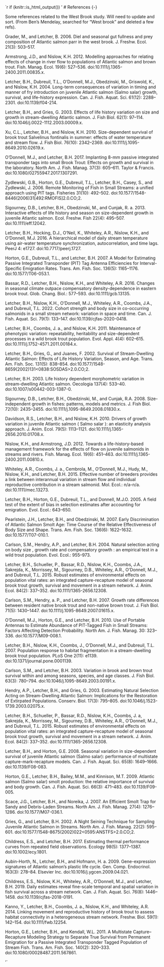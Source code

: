 `r if (knitr::is_html_output()) '
# References {-}

Some references related to the West Brook study. Will need to update and sort. (From Ben's Mendelay, searched for "West brook" and deleted a few refs).  

Grader, M., and Letcher, B. 2006. Diel and seasonal gut fullness and prey composition of Atlantic salmon parr in the west brook. J. Freshw. Ecol. 21(3): 503–517.  

Armstrong, J.D., and Nislow, K.H. 2012. Modelling approaches for relating effects of change in river flow to populations of Atlantic salmon and brown trout. Fish. Manag. Ecol. 19(6): 527–536. doi:10.1111/j.1365-2400.2011.00835.x.  

Letcher, B.H., Dubreuil, T.L., O’Donnell, M.J., Obedzinski, M., Griswold, K., and Nislow, K.H. 2004. Long-term consequences of variation in timing and manner of fry introduction on juvenile Atlantic salmon (Salmo salar) growth, survival, and life-history expression. Can. J. Fish. Aquat. Sci. 61(12): 2288–2301. doi:10.1139/f04-214.  

Letcher, B.H., and Gries, G. 2003. Effects of life history variation on size and growth in stream-dwelling Atlantic salmon. J. Fish Biol. 62(1): 97–114. doi:10.1046/j.0022-1112.2003.00009.x.  

Xu, C.L., Letcher, B.H., and Nislow, K.H. 2010. Size-dependent survival of brook trout Salvelinus fontinalis in summer: effects of water temperature and stream flow. J. Fish Biol. 76(10): 2342–2369. doi:10.1111/j.1095-8649.2010.02619.x.  

O’Donnell, M.J., and Letcher, B.H. 2017. Implanting 8-mm passive integrated transponder tags into small Brook Trout: Effects on growth and survival in the laboratory. North Am. J. Fish. Manag. 37(3): 605–611. Taylor & Francis. doi:10.1080/02755947.2017.1307291.  

Zydlewski, G.B., Horton, G.E., Dubreuil, T.L., Letcher, B.H., Casey, S., and Zydlewski, J. 2006. Remote Monitoring of Fish in Small Streams: a unified approach using PIT tags. Fisheries 31(10): 492–502. doi:10.1577/1548-8446(2006)31[492:RMOFIS]2.0.CO;2.  

Sigourney, D.B., Letcher, B.H., Obedzinski, M., and Cunjak, R. a. 2013. Interactive effects of life history and season on size-dependent growth in juvenile Atlantic salmon. Ecol. Freshw. Fish 22(4): 495–507. doi:10.1111/eff.12042.  

Letcher, B.H., Hocking, D.J., O’Neil, K., Whiteley, A.R., Nislow, K.H., and O’Donnell, M.J. 2016. A hierarchical model of daily stream temperature using air-water temperature synchronization, autocorrelation, and time lags. PeerJ 4: e1727. doi:10.7717/peerj.1727.  

Horton, G.E., Dubreuil, T.L., and Letcher, B.H. 2007. A Model for Estimating Passive Integrated Transponder (PIT) Tag Antenna Efficiencies for Interval-Specific Emigration Rates. Trans. Am. Fish. Soc. 136(5): 1165–1176. doi:10.1577/T06-053.1.  

Bassar, R.D., Letcher, B.H., Nislow, K.H., and Whiteley, A.R. 2016. Changes in seasonal climate outpace compensatory density-dependence in eastern brook trout. Glob. Chang. Biol.: 577–593. doi:10.1111/gcb.13135.  

Letcher, B.H., Nislow, K.H., O’Donnell, M.J., Whiteley, A.R., Coombs, J.A., and Dubreuil, T.L. 2022. Cohort strength and body size in co-occurring salmonids in a small stream network: variation in space and time. Can. J. Fish. Aquat. Sci. 79(1): 133–147. doi:10.1139/cjfas-2020-0418.  

Letcher, B.H., Coombs, J. a., and Nislow, K.H. 2011. Maintenance of phenotypic variation: repeatability, heritability and size-dependent processes in a wild brook trout population. Evol. Appl. 4(4): 602–615. doi:10.1111/j.1752-4571.2011.00184.x.  

Letcher, B.H., Gries, G., and Juanes, F. 2002. Survival of Stream-Dwelling Atlantic Salmon: Effects of Life History Variation, Season, and Age. Trans. Am. Fish. Soc. 131(5): 838–854. doi:10.1577/1548-8659(2002)131<0838:SOSDAS>2.0.CO;2.  

Letcher, B.H. 2003. Life history dependent morphometric variation in stream-dwelling Atlantic salmon. Oecologia 137(4): 533–40. doi:10.1007/s00442-003-1387-0.  

Sigourney, D.B., Letcher, B.H., Obedzinski, M., and Cunjak, R.A. 2008. Size-independent growth in fishes: patterns, models and metrics. J. Fish Biol. 72(10): 2435–2455. doi:10.1111/j.1095-8649.2008.01830.x.  

Davidson, R.S., Letcher, B.H., and Nislow, K.H. 2010. Drivers of growth variation in juvenile Atlantic salmon ( Salmo salar ): an elasticity analysis approach. J. Anim. Ecol. 79(5): 1113–1121. doi:10.1111/j.1365-2656.2010.01708.x.  

Nislow, K.H., and Armstrong, J.D. 2012. Towards a life-history-based management framework for the effects of flow on juvenile salmonids in streams and rivers. Fish. Manag. Ecol. 19(6): 451–463. doi:10.1111/j.1365-2400.2011.00810.x.  

Whiteley, A.R., Coombs, J. a., Cembrola, M., O’Donnell, M.J., Hudy, M., Nislow, K.H., and Letcher, B.H. 2015. Effective number of breeders provides a link between interannual variation in stream flow and individual reproductive contribution in a stream salmonid. Mol. Ecol.: n/a-n/a. doi:10.1111/mec.13273.  

Letcher, B.H., Horton, G.E., Dubreuil, T.L., and Donnell, M.J.O. 2005. A field test of the extent of bias in selection estimates after accounting for emigration. Evol. Ecol.: 643–650.  

Pearlstein, J.H., Letcher, B.H., and Obedzinski, M. 2007. Early Discrimination of Atlantic Salmon Smolt Age: Time Course of the Relative Effectiveness of Body Size and Shape. Trans. Am. Fish. Soc. 136(6): 1622–1632. doi:10.1577/T07-010.1.  

Carlson, S.M., Hendry, A.P., and Letcher, B.H. 2004. Natural selection acting on body size , growth rate and compensatory growth : an empirical test in a wild trout population. Evol. Ecol.: 955–973.  

Letcher, B.H., Schueller, P., Bassar, R.D., Nislow, K.H., Coombs, J.A., Sakrejda, K., Morrissey, M., Sigourney, D.B., Whiteley, A.R., O’Donnell, M.J., and Dubreuil, T.L. 2015. Robust estimates of environmental effects on population vital rates: an integrated capture-recapture model of seasonal brook trout growth, survival and movement in a stream network. J. Anim. Ecol. 84(2): 337–352. doi:10.1111/1365-2656.12308.  

Carlson, S.M., Hendry, a. P., and Letcher, B.H. 2007. Growth rate differences between resident native brook trout and non-native brown trout. J. Fish Biol. 71(5): 1430–1447. doi:10.1111/j.1095-8649.2007.01615.x.  

O’Donnell, M.J., Horton, G.E., and Letcher, B.H. 2010. Use of Portable Antennas to Estimate Abundance of PIT-Tagged Fish in Small Streams: Factors Affecting Detection Probability. North Am. J. Fish. Manag. 30: 323–336. doi:10.1577/M09-008.1.  

Letcher, B.H., Nislow, K.H., Coombs, J., O’Donnell, M.J., and Dubreuil, T.L. 2007. Population response to habitat fragmentation in a stream-dwelling brook trout population. PLoS One 2(11): e1139. doi:10.1371/journal.pone.0001139.  

Carlson, S.M., and Letcher, B.H. 2003. Variation in brook and brown trout survival within and among seasons, species, and age classes. J. Fish Biol. 63(3): 780–794. doi:10.1046/j.1095-8649.2003.00191.x.  

Hendry, A.P., Letcher, B.H., and Gries, G. 2003. Estimating Natural Selection Acting on Stream-Dwelling Atlantic Salmon: Implications for the Restoration of Extirpated Populations. Conserv. Biol. 17(3): 795–805. doi:10.1046/j.1523-1739.2003.02075.x.  

Letcher, B.H., Schueller, P., Bassar, R.D., Nislow, K.H., Coombs, J. a, Sakrejda, K., Morrissey, M., Sigourney, D.B., Whiteley, A.R., O’Donnell, M.J., and Dubreuil, T.L. 2015. Robust estimates of environmental effects on population vital rates: an integrated capture-recapture model of seasonal brook trout growth, survival and movement in a stream network. J. Anim. Ecol. 84(2): 337–352. doi:10.1111/1365-2656.12308.  

Letcher, B.H., and Horton, G.E. 2008. Seasonal variation in size-dependent survival of juvenile Atlantic salmon (Salmo salar): performance of multistate capture-mark-recapture models. Can. J. Fish. Aquat. Sci. 65(8): 1649–1666. doi:10.1139/F08-083.  

Horton, G.E., Letcher, B.H., Bailey, M.M., and Kinnison, M.T. 2009. Atlantic salmon (Salmo salar) smolt production: the relative importance of survival and body growth. Can. J. Fish. Aquat. Sci. 66(3): 471–483. doi:10.1139/F09-005.  

Scace, J.G., Letcher, B.H., and Noreika, J. 2007. An Efficient Smolt Trap for Sandy and Debris-Laden Streams. North Am. J. Fish. Manag. 27(4): 1276–1286. doi:10.1577/M07-036.1.  

Gries, G., and Letcher, B.H. 2002. A Night Seining Technique for Sampling Juvenile Atlantic Salmon in Streams. North Am. J. Fish. Manag. 22(2): 595–601. doi:10.1577/1548-8675(2002)022<0595:ANSTFS>2.0.CO;2.  

Childress, E.S., and Letcher, B.H. 2017. Estimating thermal performance curves from repeated field observations. Ecology 98(5): 1377–1387. doi:10.1002/ecy.1801.  

Aubin-Horth, N., Letcher, B.H., and Hofmann, H. a. 2009. Gene-expression signatures of Atlantic salmon’s plastic life cycle. Gen. Comp. Endocrinol. 163(3): 278–84. Elsevier Inc. doi:10.1016/j.ygcen.2009.04.021.  

Childress, E.S., Nislow, K.H., Whiteley, A.R., O’Donnell, M.J., and Letcher, B.H. 2019. Daily estimates reveal fine-scale temporal and spatial variation in fish survival across a stream network. Can. J. Fish. Aquat. Sci. 76(8): 1446–1458. doi:10.1139/cjfas-2018-0191.  

Kanno, Y., Letcher, B.H., Coombs, J. a., Nislow, K.H., and Whiteley, A.R. 2014. Linking movement and reproductive history of brook trout to assess habitat connectivity in a heterogeneous stream network. Freshw. Biol. 59(1): 142–154. doi:10.1111/fwb.12254.  

Horton, G.E., Letcher, B.H., and Kendall, W.L. 2011. A Multistate Capture–Recapture Modeling Strategy to Separate True Survival from Permanent Emigration for a Passive Integrated Transponder Tagged Population of Stream Fish. Trans. Am. Fish. Soc. 140(2): 320–333. doi:10.1080/00028487.2011.567861.  

'`

